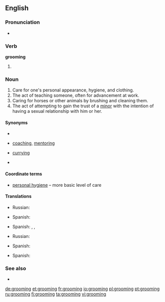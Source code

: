 {{slim-wikipedia|Groom (disambiguation)#Grooming|Grooming}}
==English==

===Pronunciation===
* {{rhymes|uːmɪŋ}}

===Verb===
'''grooming'''

# {{present participle of|groom}}

===Noun===
{{en-noun|-|s}}

# Care for one's personal appearance, hygiene, and clothing.
# The act of teaching someone, often for advancement at work.
# Caring for horses or other animals by brushing and cleaning them.
# The act of attempting to gain the trust of a [[minor]] with the intention of having a sexual relationship with him or her.

====Synonyms====
* {{sense|care for one's appearance}}
* {{sense|act of teaching}} [[coaching]], [[mentoring]]
* {{sense|caring for horses}} [[curry]]ing
* {{sense|attempting to gain the trust of a minor}}

====Coordinate terms====
* {{sense|care for one's appearance}} [[personal hygiene]] – more basic level of care

====Translations====
{{trans-top|care for one's appearance}}
* Russian: {{t|ru|уход|m|tr=uxód|sc=Cyrl}}
{{trans-mid}}
* Spanish: {{t-|es|arreglo|m}}
{{trans-bottom}}

{{trans-top|act of teaching}}
* Spanish: {{t-|es|adiestramiento|m}}, {{t+|es|entrenamiento|m}}, {{t-|es|capacitación|f}}
{{trans-mid}}
{{trans-bottom}}

{{trans-top|caring for horses}}
* Russian: {{t|ru|уход|m|tr=uxód|sc=Cyrl}}
{{trans-mid}}
* Spanish: {{t-|es|acicaladura|f}}
{{trans-bottom}}

{{trans-top|attempting to gain the trust of a minor}}
* Spanish: {{qualifier|Mexico}} {{t-|es|sonsaque|m}}
{{trans-mid}}
{{trans-bottom}}

===See also===
* {{pedia|Child grooming}}

[[de:grooming]]
[[et:grooming]]
[[fr:grooming]]
[[io:grooming]]
[[pl:grooming]]
[[pt:grooming]]
[[ru:grooming]]
[[fi:grooming]]
[[ta:grooming]]
[[vi:grooming]]